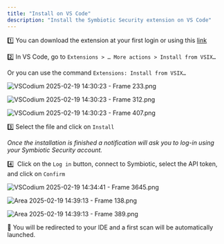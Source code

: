 ```yaml
---
title: "Install on VS Code"
description: "Install the Symbiotic Security extension on VS Code"
---
```


1️⃣ You can download the extension at your first login or using this [link](https://symbioticsec-production-vscode-plugin-builds.s3.us-west-2.amazonaws.com/latest/symbioticsec.vsix)

2️⃣ In VS Code, go to `Extensions > … More actions > Install from VSIX…`

Or you can use the command `Extensions: Install from VSIX…`

![VSCodium 2025-02-19 14:30:23 - Frame 233.png](attachment:fbaa21df-579d-41b6-8fce-9dec0000dcb0:VSCodium_2025-02-19_143023_-_Frame_233.png)

![VSCodium 2025-02-19 14:30:23 - Frame 312.png](attachment:e2b2a299-dcef-4f4b-b0d2-64a296e22fa2:VSCodium_2025-02-19_143023_-_Frame_312.png)

![VSCodium 2025-02-19 14:30:23 - Frame 407.png](attachment:bd8a3fec-9ec4-4dc5-952c-9f784bf0144d:VSCodium_2025-02-19_143023_-_Frame_407.png)

3️⃣ Select the file and click on `Install`

*Once the installation is finished a notification will ask you to log-in using your Symbiotic Security account.*

4️⃣  Click on the `Log in` button, connect to Symbiotic, select the API token, and click on `Confirm`

![VSCodium 2025-02-19 14:34:41 - Frame 3645.png](attachment:5d15ed7f-34f3-45df-8e7e-374a72145d18:VSCodium_2025-02-19_143441_-_Frame_3645.png)

![Area 2025-02-19 14:39:13 - Frame 138.png](attachment:b9689ba5-c866-40a0-9efd-346d808bb726:Area_2025-02-19_143913_-_Frame_138.png)

![Area 2025-02-19 14:39:13 - Frame 389.png](attachment:ccc0d137-b0ce-4790-abd0-a3b3a700a8f5:Area_2025-02-19_143913_-_Frame_389.png)

🎉 You will be redirected to your IDE and a first scan will be automatically launched.